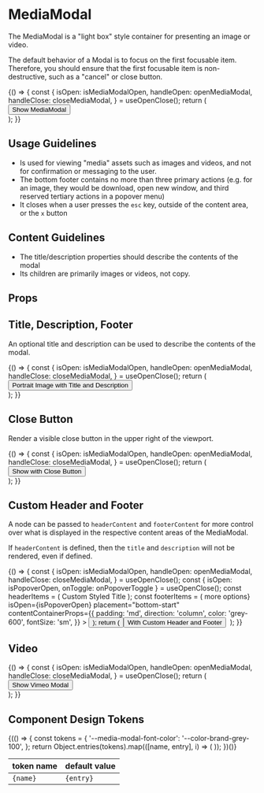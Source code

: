 
<Meta title="Components/MediaModal/Overview" component={MediaModal} />

# MediaModal

The MediaModal is a "light box" style container for presenting an image or video.

The default behavior of a Modal is to focus on the first focusable item.
Therefore, you should ensure that the first focusable item is non-destructive, such as a "cancel" or close button.

<Canvas withSource="open">
  <Story
    name="Basic Usage"
    parameters={{
      chromatic: { disableSnapshot: true },
      design: {
        type: 'figma',
        url: 'https://www.figma.com/file/k1kOsplTGXvSSMQQCzhCND/Palmetto-Design-System?node-id=1503%3A30057',
      },
    }}
  >
    {() => {
      const {
        isOpen: isMediaModalOpen,
        handleOpen: openMediaModal,
        handleClose: closeMediaModal,
      } = useOpenClose();
      return (
        <div>
          <Button variant="light" onClick={openMediaModal}>
            Show MediaModal
          </Button>
          <MediaModal
            ariaLabel="landscape photo"
            isOpen={isMediaModalOpen}
            onDismiss={closeMediaModal}
          >
            <img
              src="images/landscape-mediamodal.jpg"
              alt=""
              style={{
                objectFit: 'contain',
                maxHeight: '100vh',
              }}
            />
          </MediaModal>
        </div>
      );
    }}
  </Story>
</Canvas>

## Usage Guidelines

- Is used for viewing "media" assets such as images and videos, and not for confirmation or messaging to the user.
- The bottom footer contains no more than three primary actions (e.g. for an image, they would be download, open new window, and third reserved tertiary actions in a popover menu)
- It closes when a user presses the `esc` key, outside of the content area, or the `x` button

## Content Guidelines

- The title/description properties should describe the contents of the modal
- Its children are primarily images or videos, not copy.

## Props

<ArgsTable of={MediaModal} />

## Title, Description, Footer

An optional title and description can be used to describe the contents of the modal.

<Canvas withSource="open">
  <Story
    name="Portrait Image with Title and Description"
    parameters={{
      chromatic: { disableSnapshot: true },
      design: {
        type: 'figma',
        url: 'https://www.figma.com/file/k1kOsplTGXvSSMQQCzhCND/Palmetto-Design-System?node-id=1503%3A30057',
      },
    }}
  >
    {() => {
      const {
        isOpen: isMediaModalOpen,
        handleOpen: openMediaModal,
        handleClose: closeMediaModal,
      } = useOpenClose();
      return (
        <div>
          <Button variant="light" onClick={openMediaModal}>
            Portrait Image with Title and Description
          </Button>
          <MediaModal
            title="portrait-mediamodal.jpg"
            description="Site Survey - Roof"
            isOpen={isMediaModalOpen}
            onDismiss={closeMediaModal}
          >
            <img
              src="images/portrait-mediamodal.jpg"
              alt=""
              style={{
                objectFit: 'contain',
                height: 'calc(100vh - var(--size-height-2xl))',
                width: 'auto',
              }}
            />
          </MediaModal>
        </div>
      );
    }}
  </Story>
</Canvas>

## Close Button

Render a visible close button in the upper right of the viewport.

<Canvas withSource="open">
  <Story
    name="With Close Button"
    parameters={{
      chromatic: { disableSnapshot: true },
      design: {
        type: 'figma',
        url: 'https://www.figma.com/file/k1kOsplTGXvSSMQQCzhCND/Palmetto-Design-System?node-id=1503%3A30057',
      },
    }}
  >
    {() => {
      const {
        isOpen: isMediaModalOpen,
        handleOpen: openMediaModal,
        handleClose: closeMediaModal,
      } = useOpenClose();
      return (
        <div>
          <Button variant="light" onClick={openMediaModal}>
            Show with Close Button
          </Button>
          <MediaModal
            ariaLabel="landscape photo"
            isOpen={isMediaModalOpen}
            onDismiss={closeMediaModal}
            closeButton
          >
            <img
              src="images/landscape-mediamodal.jpg"
              alt=""
              style={{
                objectFit: 'contain',
                maxHeight: '100vh',
              }}
            />
          </MediaModal>
        </div>
      );
    }}
  </Story>
</Canvas>

## Custom Header and Footer

A node can be passed to `headerContent` and `footerContent` for more control over what is displayed in the respective content areas of the MediaModal.

If `headerContent` is defined, then the `title` and `description` will not be rendered, even if defined.

<Canvas withSource="open">
  <Story
    name="Custom Header Content"
    parameters={{
      chromatic: { disableSnapshot: true },
    }}
  >
    {() => {
      const {
        isOpen: isMediaModalOpen,
        handleOpen: openMediaModal,
        handleClose: closeMediaModal,
      } = useOpenClose();
      const { isOpen: isPopoverOpen, onToggle: onPopoverToggle } =
        useOpenClose();
      const headerItems = (
        <Box childGap="2xs">
          <Box fontWeight="bold">Custom Styled Title</Box>
          <Box direction="row" childGap="xs">
            <Badge variant="info" size="sm" message="Invertor" />
            <Badge variant="info" size="sm" message="Utility Meter" />
            <Badge variant="info" size="sm" message="Site Survey" />
          </Box>
        </Box>
      );
      const footerItems = (
        <Box direction="row" childGap="lg" fontSize="lg">
          <Box
            as="a"
            color="white"
            href="/images/landscape-mediamodal.jpg"
            download
          >
            <Icon name="download" />
          </Box>
          <Box
            as="a"
            color="white"
            href="/images/landscape-mediamodal.jpg"
            target="_blank"
          >
            <Icon name="launch-app" />
          </Box>
          <Popover
            content={<>more options</>}
            isOpen={isPopoverOpen}
            placement="bottom-start"
            contentContainerProps={{
              padding: 'md',
              direction: 'column',
              color: 'grey-600',
              fontSize: 'sm',
            }}
          >
            <Button isNaked iconPrefix="dots" onClick={onPopoverToggle} />
          </Popover>
        </Box>
      );
      return (
        <div>
          <Button variant="light" onClick={openMediaModal}>
            With Custom Header and Footer
          </Button>
          <MediaModal
            isOpen={isMediaModalOpen}
            onDismiss={closeMediaModal}
            headerContent={headerItems}
            footerContent={footerItems}
            ariaLabel="custom header and footer"
          >
            <img
              src="images/portrait-mediamodal.jpg"
              alt=""
              style={{
                objectFit: 'contain',
                height: 'calc(100vh - var(--size-height-2xl))',
                width: 'auto',
              }}
            />
          </MediaModal>
        </div>
      );
    }}
  </Story>
</Canvas>

## Video

<Canvas withSource="open">
  <Story
    name="Vimeo Video"
    parameters={{
      chromatic: { disableSnapshot: true },
    }}
  >
    {() => {
      const {
        isOpen: isMediaModalOpen,
        handleOpen: openMediaModal,
        handleClose: closeMediaModal,
      } = useOpenClose();
      return (
        <div>
          <Button variant="light" onClick={openMediaModal}>
            Show Vimeo Modal
          </Button>
          <MediaModal
            ariaLabel="vimeo video"
            isOpen={isMediaModalOpen}
            onDismiss={closeMediaModal}
          >
            <Box display="block" width="90vw" maxWidth="5xl">
              <Vimeo vimeoId="595469877" />
            </Box>
          </MediaModal>
        </div>
      );
    }}
  </Story>
</Canvas>

## Component Design Tokens

<table>
  <thead>
    <tr>
      <th>token name</th>
      <th>default value</th>
    </tr>
  </thead>
  <tbody>
    {(() => {
      const tokens = {
        '--media-modal-font-color': '--color-brand-grey-100',
      };
      return Object.entries(tokens).map(([name, entry], i) => (
        <tr key={i}>
          <td>
            <code>{name}</code>
          </td>
          <td>
            <code>{entry}</code>
          </td>
        </tr>
      ));
    })()}

  </tbody>
</table>

